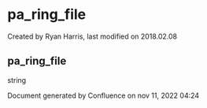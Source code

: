 
# pa_ring_file 

 Created by  Ryan Harris, last modified on 2018.02.08

## pa_ring_file

string

Document generated by Confluence on nov 11, 2022 04:24
